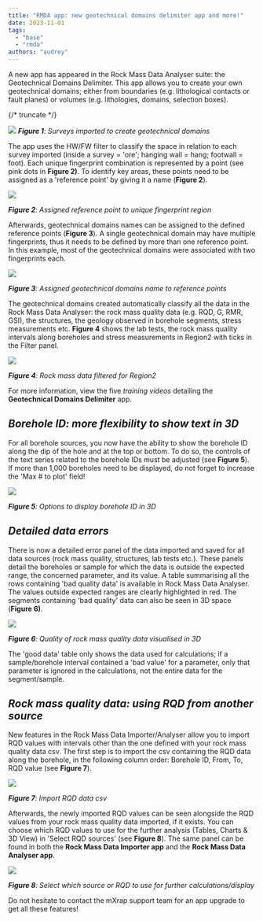 ```yaml
---
title: "RMDA app: new geotechnical domains delimiter app and more!"
date: 2023-11-01
tags:
  - "base"
  - "rmda"
authors: "audrey"
---
```


A new app has appeared in the Rock Mass Data Analyser suite: the Geotechnical Domains Delimiter. This app allows you to create your own geotechnical domains; either from boundaries (e.g. lithological contacts or fault planes) or volumes (e.g. lithologies, domains, selection boxes).

{/* truncate */}

![](/img/Fig1_SurveysImported.png)
**_Figure 1_**: _Surveys imported to create geotechnical domains_

The app uses the HW/FW filter to classify the space in relation to each survey imported (inside a survey = 'ore'; hanging wall = hang; footwall = foot). Each unique fingerprint combination is represented by a point (see pink dots in **Figure 2)**. To identify key areas, these points need to be assigned as a 'reference point' by giving it a name (**Figure 2**).

![](/img/Fingerprints-pts-to-reference-pts-_-Dyke-example.png)

_**Figure 2**: Assigned reference point to unique fingerprint region_

Afterwards, geotechnical domains names can be assigned to the defined reference points (**Figure 3**). A single geotechnical domain may have multiple fingerprints, thus it needs to be defined by more than one reference point. In this example, most of the geotechnical domains were associated with two fingerprints each.

![](/img/AssigendGeoDomain-to-ref-points.png)

_**Figure 3**: Assigned geotechnical domains name to reference points_

The geotechnical domains created automatically classify all the data in the Rock Mass Data Analyser: the rock mass quality data (e.g. RQD, G, RMR, GSI), the structures, the geology observed in borehole segments, stress measurements etc. **Figure 4** shows the lab tests, the rock mass quality intervals along boreholes and stress measurements in Region2 with ticks in the Filter panel.

![](/img/AllData_FilterRegion2.png)

_**Figure 4**: Rock mass data filtered for Region2_

For more information, view the five _training videos_ detailing the **Geotechnical Domains Delimiter** app.

## **_Borehole ID: more flexibility to show text in 3D_**

For all borehole sources, you now have the ability to show the borehole ID along the dip of the hole and at the top or bottom. To do so, the controls of the text series related to the borehole IDs must be adjusted (see **Figure 5**). If more than 1,000 boreholes need to be displayed, do not forget to increase the 'Max # to plot' field!

![](/img/BoreholeID.png)

_**Figure 5**: Options to display borehole ID in 3D_

## **_Detailed data errors_**

There is now a detailed error panel of the data imported and saved for all data sources (rock mass quality, structures, lab tests etc.). These panels detail the boreholes or sample for which the data is outside the expected range, the concerned parameter, and its value. A table summarising all the rows containing 'bad quality data' is available in Rock Mass Data Analyser. The values outside expected ranges are clearly highlighted in red. The segments containing 'bad quality' data can also be seen in 3D space (**Figure 6)**.

![](/img/QualityData_AlongBorehole.png)

_**Figure 6**: Quality of rock mass quality data visualised in 3D_

The 'good data' table only shows the data used for calculations; if a sample/borehole interval contained a 'bad value' for a parameter, only that parameter is ignored in the calculations, not the entire data for the segment/sample.

## **_Rock mass quality data: using RQD from another source_**

New features in the Rock Mass Data Importer/Analyser allow you to import RQD values with intervals other than the one defined with your rock mass quality data csv. The first step is to import the csv containing the RQD data along the borehole, in the following column order: Borehole ID, From, To, RQD value (see **Figure 7**).

![](/img/RQD_fig0.png)

_**Figure 7**: Import RQD data csv_

Afterwards, the newly imported RQD values can be seen alongside the RQD values from your rock mass quality data imported, if it exists. You can choose which RQD values to use for the further analysis (Tables, Charts & 3D View) in 'Select RQD sources' (see **Figure 8**). The same panel can be found in both the **Rock Mass Data Importer app** and the **Rock Mass Data Analyser app**.

![](/img/RQD_fig1.png)

_**Figure 8**: Select which source or RQD to use for further calculations/display_

Do not hesitate to contact the mXrap support team for an app upgrade to get all these features!
